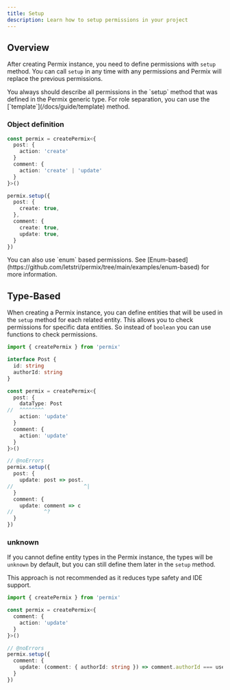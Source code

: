 ```yaml
---
title: Setup
description: Learn how to setup permissions in your project
---
```


## Overview

After creating Permix instance, you need to define permissions with `setup` method. You can call `setup` in any time with any permissions and Permix will replace the previous permissions.

<Callout type="warn">
You always should describe all permissions in the `setup` method that was defined in the Permix generic type.
</Callout>

<Callout>
For role separation, you can use the [`template`](/docs/guide/template) method.
</Callout>

### Object definition

```ts
const permix = createPermix<{
  post: {
    action: 'create'
  }
  comment: {
    action: 'create' | 'update'
  }
}>()

permix.setup({
  post: {
    create: true,
  },
  comment: {
    create: true,
    update: true,
  }
})
```

<Callout>
You can also use `enum` based permissions. See [Enum-based](https://github.com/letstri/permix/tree/main/examples/enum-based) for more information.
</Callout>

## Type-Based

When creating a Permix instance, you can define entities that will be used in the `setup` method for each related entity. This allows you to check permissions for specific data entities. So instead of `boolean` you can use functions to check permissions.

```ts twoslash
import { createPermix } from 'permix'

interface Post {
  id: string
  authorId: string
}

const permix = createPermix<{
  post: {
    dataType: Post
//  ^^^^^^^^
    action: 'update'
  }
  comment: {
    action: 'update'
  }
}>()

// @noErrors
permix.setup({
  post: {
    update: post => post.
//                       ^|
  }
  comment: {
    update: comment => c
//          ^?
  }
})
```

### unknown

If you cannot define entity types in the Permix instance, the types will be `unknown` by default, but you can still define them later in the `setup` method.

<Callout type="warn">
This approach is not recommended as it reduces type safety and IDE support.
</Callout>

```ts twoslash
import { createPermix } from 'permix'

const permix = createPermix<{
  comment: {
    action: 'update'
  }
}>()

// @noErrors
permix.setup({
  comment: {
    update: (comment: { authorId: string }) => comment.authorId === user.id
  }
})
```
